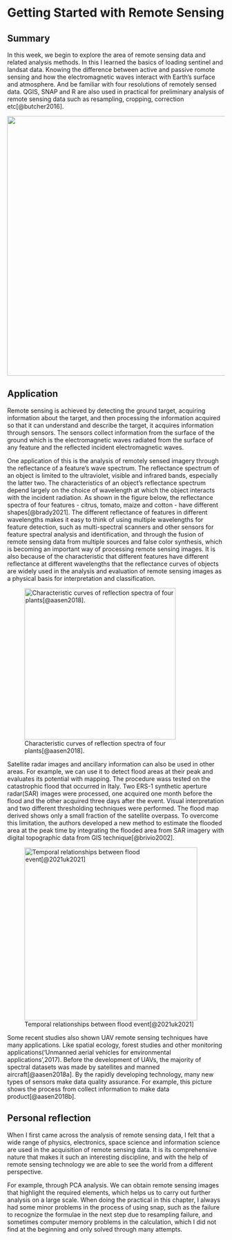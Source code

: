 # Getting Started with Remote Sensing

## Summary

In this week, we begin to explore the area of remote sensing data and related analysis methods. In this I learned the basics of loading sentinel and landsat data. Knowing the difference between active and passive romote sensing and how the electromagnetic waves interact with Earth's surface and atmosphere. And be familiar with four resolutions of remotely sensed data. QGIS, SNAP and R are also used in practical for preliminary analysis of remote sensing data such as resampling, cropping, correction etc[@butcher2016].

![](image/03.jpg){width="600"}

## Application

Remote sensing is achieved by detecting the ground target, acquiring information about the target, and then processing the information acquired so that it can understand and describe the target, it acquires information through sensors. The sensors collect information from the surface of the ground which is the electromagnetic waves radiated from the surface of any feature and the reflected incident electromagnetic waves.

One application of this is the analysis of remotely sensed imagery through the reflectance of a feature's wave spectrum. The reflectance spectrum of an object is limited to the ultraviolet, visible and infrared bands, especially the latter two. The characteristics of an object's reflectance spectrum depend largely on the choice of wavelength at which the object interacts with the incident radiation. As shown in the figure below, the reflectance spectra of four features - citrus, tomato, maize and cotton - have different shapes[@brady2021]. The different reflectance of features in different wavelengths makes it easy to think of using multiple wavelengths for feature detection, such as multi-spectral scanners and other sensors for feature spectral analysis and identification, and through the fusion of remote sensing data from multiple sources and false color synthesis, which is becoming an important way of processing remote sensing images. It is also because of the characteristic that different features have different reflectance at different wavelengths that the reflectance curves of objects are widely used in the analysis and evaluation of remote sensing images as a physical basis for interpretation and classification.

![Characteristic curves of reflection spectra of four plants[@aasen2018].](image/01.jpg){width="350"}

Satellite radar images and ancillary information can also be used in other areas. For example, we can use it to detect flood areas at their peak and evaluates its potential with mapping. The procedure wass tested on the catastrophic flood that occurred in Italy. Two ERS-1 synthetic aperture radar(SAR) images were processed, one acquired one month before the flood and the other acquired three days after the event. Visual interpretation and two different thresholding techniques were performed. The flood map derived shows only a small fraction of the satellite overpass. To overcome this limitation, the authors developed a new method to estimate the flooded area at the peak time by integrating the flooded area from SAR imagery with digital topographic data from GIS technique[@brivio2002].

![Temporal relationships between flood event[@2021uk2021]](image/02.png){width="400"}

Some recent studies also shown UAV remote sensing techniques have many applications. Like spatial ecology, forest studies and other monitoring applications('Unmanned aerial vehicles for environmental applications',2017). Before the development of UAVs, the majority of spectral datasets was made by satellites and manned aircraft[@aasen2018a]. By the rapidly developing technology, many new types of sensors make data quality assurance. For example, this picture shows the process from collect information to make data product[@aasen2018b].

## Personal reflection

When I first came across the analysis of remote sensing data, I felt that a wide range of physics, electronics, space science and information science are used in the acquisition of remote sensing data. It is its comprehensive nature that makes it such an interesting discipline, and with the help of remote sensing technology we are able to see the world from a different perspective.

For example, through PCA analysis. We can obtain remote sensing images that highlight the required elements, which helps us to carry out further analysis on a large scale. When doing the practical in this chapter, I always had some minor problems in the process of using snap, such as the failure to recognize the formulae in the next step due to resampling failure, and sometimes computer memory problems in the calculation, which I did not find at the beginning and only solved through many attempts.

